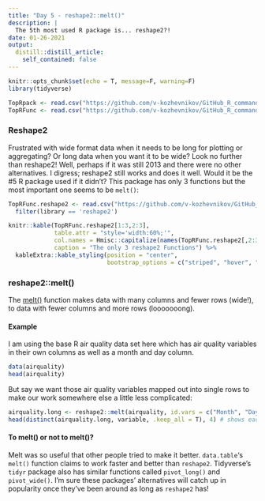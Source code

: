 ```yaml
---
title: "Day 5 - reshape2::melt()"
description: |
  The 5th most used R package is... reshape2?!
date: 01-26-2021
output:
  distill::distill_article:
    self_contained: false
---
```


```r
knitr::opts_chunk$set(echo = T, message=F, warning=F)
library(tidyverse)

TopRpack <- read.csv("https://github.com/v-kozhevnikov/GitHub_R_commands/raw/master/data/top_100_packages.csv")
TopRFunc <- read.csv("https://github.com/v-kozhevnikov/GitHub_R_commands/raw/master/data/top_2000_functions.csv")
```

### Reshape2

Frustrated with wide format data when it needs to be long for plotting or aggregating? Or long data when you want it to be wide? Look no further than reshape2! Well, perhaps if it was still 2013 and there were no other alternatives. I digress; reshape2 still works and does it well. Would it be the #5 R package used if it didn't? This package has only 3 functions but the most important one seems to be `melt()`:

```r
TopRFunc.reshape2 <- read.csv("https://github.com/v-kozhevnikov/GitHub_R_commands/raw/master/data/top_2000_functions.csv") %>%
  filter(library == 'reshape2')

knitr::kable(TopRFunc.reshape2[1:3,2:3],
             table.attr = "style='width:60%;'",
             col.names = Hmisc::capitalize(names(TopRFunc.reshape2[,2:3])),
             caption = "The only 3 reshape2 Functions") %>%
  kableExtra::kable_styling(position = "center",
                            bootstrap_options = c("striped", "hover", "condensed", "responsive"))
```

### reshape2::melt()

The [melt()](https://www.rdocumentation.org/packages/reshape2/versions/1.4.4/topics/melt) function makes data with many columns and fewer rows (wide!), to data with fewer columns and more rows (looooooong).

#### Example

I am using the base R air quality data set here which has air quality variables in their own columns as well as a month and day column.

```r
data(airquality)
head(airquality)
```

But say we want those air quality variables mapped out into single rows to make our work somewhere else a little less complicated:

```r
airquality.long <- reshape2::melt(airquality, id.vars = c("Month", "Day")) # makes air quality long and keeps month and day column
head(distinct(airquality.long, variable, .keep_all = T), 4) # shows each variable in the new long format
```

#### To melt() or not to melt()?

Melt was so useful that other people tried to make it better. `data.table`'s `melt()` function claims to work faster and better than `reshape2`. Tidyverse's `tidyr` package also has similar functions called `pivot_long()` and `pivot_wide()`. I'm sure these packages' alternatives will catch up in popularity once they've been around as long as `reshape2` has!

